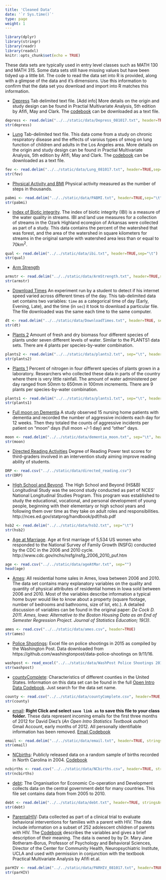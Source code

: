 ```yaml
---
title: 'Cleaned Data'
date: '`r Sys.time()`'
type: page
weight: 1
---
```


```r
library(dplyr)
library(stringr)
library(readr)
library(readxl)
knitr::opts_chunk$set(echo = TRUE)
```

These data sets are typically used in entry level classes such as MATH 130 and MATH 315. Some data sets still have missing values but have been tidyed up a little bit. The code to read the data set into R is provided, along with a glimpse of the data and it's dimensions. Use this information to confirm that the data set you download and import into R matches this information. 

* [Depress](Depress_081017.txt) Tab delimited text file.  [Add info]
  More details on the origin and study design can be found in Practial Multivariate Analysis, 5th edition by Afifi, May and Clark.
  The [codebook](DepressCodebook.txt) can be downloaded as a text file. 
```r
depress <- read.delim("../../static/data/Depress_081017.txt", header=TRUE,sep="\t")
str(depress)
```


* [Lung](Lung_081017.txt) Tab-delimited text file. This data come from a study on chronic respiratory disease and the effects of varoius types of smog on lung function of children and adults in the Los Angeles area. More details on the origin and study design can be found in Practial Multivariate Analysis, 5th edition by Afifi, May and Clark. The [codebook](LungCodebook.txt) can be downloaded as a text file. 
```r
fev <- read.delim("../../static/data/Lung_081017.txt", header=TRUE,sep="\t")
str(fev)
```


* [Physical Activity and BMI](PABMI.txt) Physical activity measured as the number of steps in thousands. 
```r
pabmi <- read.delim("../../static/data/PABMI.txt", header=TRUE,sep="\t")
str(pabmi)
```

* [Index of Biotic integrity](IBI.txt). The index of biotic integrity (IBI) is a measure of the water quality in streams. IBI and land use measures for a collection of streams in the Ozark Highland ecoregion of Arkansas were collected as part of a study. This data contains the percent of the watershed that was forest, and the area of the watershed in square kilometers for streams in the original sample with watershed area less than or equal to 70km$^2$.
```r
qual <- read.delim("../../static/data/ibi.txt", header=TRUE,sep="\t")
str(qual)
```

* [Arm Strength](ArmStrength.txt) 
```r
armstr <- read.delim("../../static/data/ArmStrength.txt", header=TRUE,sep="\t")
str(armstr)
```


* [Download Times](DownloadTimes.txt) An experiment run by a student to detect if his internet speed varied
  across different times of the day. This tab-delimited data set contains two variables: `time` as a categorical
  time of day (Early, Evening, Late), and the time (in `sec`) it took to download a particular file. The file
  downloaded was the same each time to the same computer. 
```r
dt <- read.delim("../../static/data/DownloadTimes.txt", header=TRUE, sep="\t")
str(dt)
```

* [Plants 2](plants2.txt) Amount of fresh and dry biomass four different species of plants under
  seven different levels of water. Similar to the PLANTS1 data sets. There are 4 plants per 
  species-by-water combination.
```r
plants2 <- read.delim("../../static/data/plants2.txt", sep="\t", header=TRUE)
str(plants2)
```


* [Plants 1](plants1.txt) Percent of nitrogen in four different species of plants grown in a laboratory. 
  Researchers who collected these data in parts of the country where there is very little rainfall. 
  The amount of water administered per day ranged from 50mm to 650mm in 100mm increments. There are 9 
  plants per species-by-water combination.
```r
plants1 <- read.delim("../../static/data/plants1.txt", sep="\t", header=TRUE)
str(plants1)
```


* [Full moon on Dementia](dementia_moon.txt) A study observed 15 nursing home patients with dementia 
  and recorded the number of aggressive incidents each day for 12 weeks. Then they totaled the counts 
  of aggressive incidents per patient on "moon" days (full moon +/-1 day) and "other" days. 
```r
moon <- read.delim("../../static/data/dementia_moon.txt", sep="\t", header=TRUE)
str(moon)
```


* [Directed Reading Activities](directed_reading.csv) Degree of Reading Power test scores for third-graders
  involved in an intervention study aiming improve reading ability of students. 
  
```r
DRP <- read.csv("../../static/data/directed_reading.csv")
str(DRP)
```
  
* [High School and Beyond](hsb2.txt). The High School and Beyond (HS&B) Longitudinal Study was the second
  study conducted as part of NCES' National Longitudinal Studies Program. This program was established to 
  study the educational, vocational, and personal development of young people, beginning with their 
  elementary or high school years and following them over time as they take on adult roles and responsibilities. 
  http://nces.ed.gov/statprog/handbook/pdf/hsb.pdf 
  
```r
hsb2 <- read.delim("../../static/data/hsb2.txt", sep="\t")
str(hsb2)
```


* [Age at Marriage](ageAtMar.txt). Age at first marriage of 5,534 US women who responded to the National
   Survey of Family Growth (NSFG) conducted by the CDC in the 2006 and 2010 cycle. 
   http://www.cdc.gov/nchs/nsfg/nsfg_2006_2010_puf.htm

```r
age <- read.csv("../../static/data/ageAtMar.txt", sep="")
head(age)
```

* [Ames](ames.csv): All residential home sales in Ames, Iowa between 2006 and 2010. The data set 
  contains many explanatory variables on the quality and quantity of physical attributes of 
  residential homes in Iowa sold between 2006 and 2010. Most of the variables describe information a 
  typical home buyer would like to know about a property (square footage, number of bedrooms and 
  bathrooms, size of lot, etc.). A detailed discussion of variables can be found in the original 
  paper: _De Cock D. 2011. Ames, Iowa: Alternative to the Boston Housing Data as an End of Semester 
  Regression Project. Journal of Statistics Education; 19(3)_.
```r
ames <- read.csv("../../static/data/ames.csv", header=TRUE)
str(ames)
```
* [Police Shootings](WashPost Police Shootings 2015.xlsx): Excel file on police shootings in 2015 as compiled
  by the Washington Post. Data downloaded from https://github.com/washingtonpost/data-police-shootings on 9/11/16. 
```r
washpost <- read_excel("../../static/data/WashPost Police Shootings 2015.xlsx")
str(washpost)
```

* [countyComplete](countyComplete.csv): Characteristics of different counties in the United States. 
  Information on this data set can be found in the full [Open Intro Data Codebook](Open Intro Data Codebook.pdf). 
  Just search for the data set name. 
```r
county <- read.csv("../../static/data/countyComplete.csv", header=TRUE, stringsAsFactors = FALSE)
str(county)
```

* [email](email.txt): **Right Click and select `save link as` to save this file to your class folder.**
  These data represent incoming emails for the first three months of 2012 for David Diez's 
  (_An Open Intro Statistics Textbook author_) Gmail Account, early months of 2012. 
  All personally identifiable information has been removed. [Email Codebook](EmailCodebook.pdf)
```r
email <- read.delim("../../static/data/email.txt", header=TRUE, stringsAsFactors = FALSE, sep="\t")
str(email)
```

* [NCbirths](NCbirths.csv): Publicly released data on a random sample of births recorded in North Carolina in 2004.
  [Codebook](NCBirthsCodebook,pdf)
```r
ncbirths <- read.csv("../../static/data/NCbirths.csv", header=TRUE, stringsAsFactors = FALSE)
str(ncbirths)
```


* [debt](debt.txt): The Organisation for Economic Co-operation and Development collects data on 
  the central government debt for many countries. This file set contains data from from 2005 to 2010. 
  
```r
debt <- read.delim("../../static/data/debt.txt", header=TRUE, stringsAsFactors = FALSE, sep="\t")
str(debt)
```

* [ParentalHIV](PARHIV_081017.txt): Data collected as part of a clinical trial to evaluate 
behavioral interventions for families with a parent with HIV. The data include information 
on a subset of 252 adolescent children of parents with HIV. The [Codebook](ParhivCodebook.txt)
describes the variables and gives a brief description of their meaning. The data is owned by
by Dr. Mary Jane Rotheram-Borus, Professor of Psychology and Behavioral Sciences, Director of
the Center for Community Health, Neuropsychiatric Institute, UCLA and used with permission
in conjunction with the textbook Practical Multivariate Analysis by Afifi et.al. 

```r
parHIV <- read.delim("../../static/data/PARHIV_081017.txt", header=TRUE, stringsAsFactors = FALSE, sep="\t")
str(parHIV)
```

